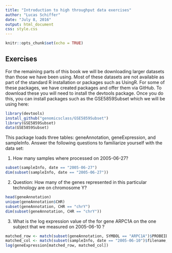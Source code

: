 ```yaml
---
title: "Introduction to high throughput data exercises"
author: "Lucas Schiffer"
date: "July 8, 2016"
output: html_document
css: style.css
---
```


```r
knitr::opts_chunk$set(echo = TRUE)
```


## Exercises

For the remaining parts of this book we will be downloading larger datasets than those we have been using. Most of these datasets are not available as part of the standard R installation or packages such as UsingR. For some of these packages, we have created packages and offer them via GitHub. To download these you will need to install the devtools package. Once you do this, you can install packages such as the GSE5859Subset which we will be using here:

```r
library(devtools)
install_github("genomicsclass/GSE5859Subset")
library(GSE5859Subset)
data(GSE5859Subset)
```

This package loads three tables: geneAnnotation, geneExpression, and sampleInfo. Answer the following questions to familiarize yourself with the data set:

1. How many samples where processed on 2005-06-27?

```r
subset(sampleInfo, date == "2005-06-27")
dim(subset(sampleInfo, date == "2005-06-27"))
```

2. Question: How many of the genes represented in this particular technology are on chromosome Y?

```r
head(geneAnnotation)
unique(geneAnnotation$CHR)
subset(geneAnnotation, CHR == "chrY")
dim(subset(geneAnnotation, CHR == "chrY"))
```

3. What is the log expression value of the for gene ARPC1A on the one subject that we measured on 2005-06-10 ?

```r
matched_row <- match(subset(geneAnnotation, SYMBOL == "ARPC1A")$PROBEID, rownames(geneExpression))
matched_col <- match(subset(sampleInfo, date == "2005-06-10")$filename, colnames(geneExpression))
log(geneExpression[matched_row, matched_col])
```
